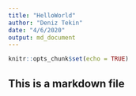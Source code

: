 ```yaml
---
title: "HelloWorld"
author: "Deniz Tekin"
date: "4/6/2020"
output: md_document
---
```


```r
knitr::opts_chunk$set(echo = TRUE)
```

## This is a markdown file

